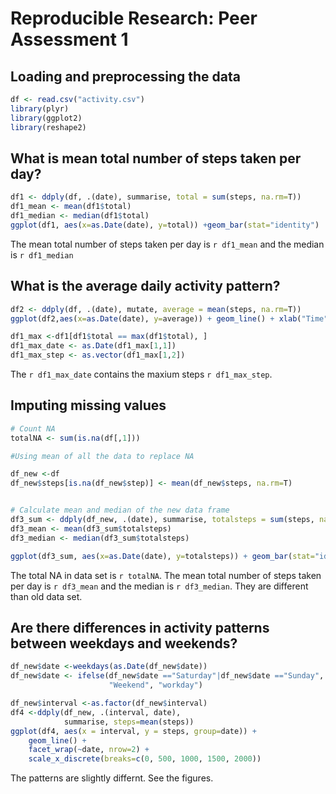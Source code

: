 # Reproducible Research: Peer Assessment 1

## Loading and preprocessing the data

```r
df <- read.csv("activity.csv")
library(plyr)
library(ggplot2)
library(reshape2)
```

## What is mean total number of steps taken per day?
```r
df1 <- ddply(df, .(date), summarise, total = sum(steps, na.rm=T))
df1_mean <- mean(df1$total)
df1_median <- median(df1$total)
ggplot(df1, aes(x=as.Date(date), y=total)) +geom_bar(stat="identity")
```

The mean total number of steps taken per day is `r df1_mean` and the median is `r df1_median`

## What is the average daily activity pattern?
```r
df2 <- ddply(df, .(date), mutate, average = mean(steps, na.rm=T))
ggplot(df2,aes(x=as.Date(date), y=average)) + geom_line() + xlab("Time") + ylab("Average Step per Day")

df1_max <-df1[df1$total == max(df1$total), ]
df1_max_date <- as.Date(df1_max[1,1])
df1_max_step <- as.vector(df1_max[1,2])

```
The `r df1_max_date` contains the maxium steps `r df1_max_step`.

## Imputing missing values

```r
# Count NA
totalNA <- sum(is.na(df[,1])) 

#Using mean of all the data to replace NA

df_new <-df
df_new$steps[is.na(df_new$step)] <- mean(df_new$steps, na.rm=T)


# Calculate mean and median of the new data frame
df3_sum <- ddply(df_new, .(date), summarise, totalsteps = sum(steps, na.rm=T))
df3_mean <- mean(df3_sum$totalsteps)
df3_median <- median(df3_sum$totalsteps)

ggplot(df3_sum, aes(x=as.Date(date), y=totalsteps)) + geom_bar(stat="identity") 

```
The total NA in data set is `r totalNA`. The mean total number of steps taken per day is `r df3_mean` and the median is `r df3_median`. They are different than old data set.

## Are there differences in activity patterns between weekdays and weekends?

```r

df_new$date <-weekdays(as.Date(df_new$date))
df_new$date <- ifelse(df_new$date =="Saturday"|df_new$date =="Sunday", 
                      "Weekend", "workday")

df_new$interval <-as.factor(df_new$interval)
df4 <-ddply(df_new, .(interval, date), 
            summarise, steps=mean(steps))
ggplot(df4, aes(x = interval, y = steps, group=date)) + 
    geom_line() + 
    facet_wrap(~date, nrow=2) + 
    scale_x_discrete(breaks=c(0, 500, 1000, 1500, 2000)) 
```
The patterns are slightly differnt. See the figures.